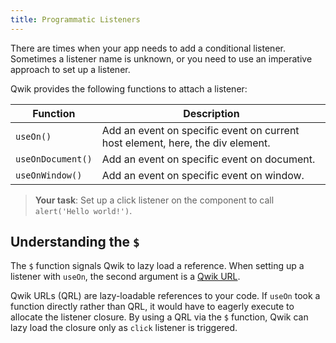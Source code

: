 ```yaml
---
title: Programmatic Listeners
---
```


There are times when your app needs to add a conditional listener. Sometimes a listener name is unknown, or you need to use an imperative approach to set up a listener.

Qwik provides the following functions to attach a listener:

| Function | Description |
|--|--|
| `useOn()` | Add an event on specific event on current host element, here, the div element. |
| `useOnDocument()` | Add an event on specific event on document. |
| `useOnWindow()` | Add an event on specific event on window. |

> **Your task**: Set up a click listener on the component to call `alert('Hello world!')`.

## Understanding the `$`

The `$` function signals Qwik to lazy load a reference. When setting up a listener with `useOn`, the second argument is a [Qwik URL](https://qwik.builder.io/docs/advanced/qrl).

Qwik URLs (QRL) are lazy-loadable references to your code. If `useOn` took a function directly rather than QRL, it would have to eagerly execute to allocate the listener closure. By using a QRL via the `$` function, Qwik can lazy load the closure only as `click` listener is triggered.
